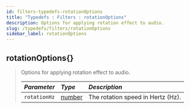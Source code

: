 ```yaml
---
id: filters-typedefs-rotationOptions
title: "Typedefs : Filters : rotationOptions"
description: Options for applying rotation effect to audio.
slug: /typedefs/filters/rotationOptions
sidebar_label: rotationOptions
---
```



## rotationOptions\{}

> Options for applying rotation effect to audio.
>
> | <i className="fa-solid fa-hashtag"/> Parameter | <i className="fa-solid fa-font"/> Type                                                            | <i className="fa-solid fa-list"/> Description |
> |:-----------------------------------------------|:--------------------------------------------------------------------------------------------------|:----------------------------------------------|
> | `rotationHz`                                   | [number](https://developer.mozilla.org/en-US/docs/Web/JavaScript/Reference/Global_Objects/Number) | The rotation speed in Hertz (Hz).             |